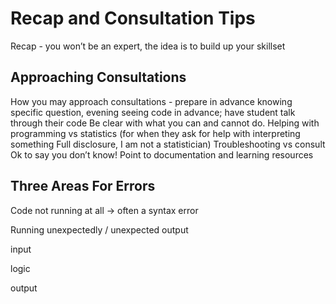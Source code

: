 # Recap and Consultation Tips

Recap - you won’t be an expert, the idea is to build up your skillset

## Approaching Consultations
How you may approach consultations - prepare in advance knowing specific question, evening seeing code in advance; have student talk through their code
Be clear with what you can and cannot do.
Helping with programming vs statistics (for when they ask for help with interpreting something Full disclosure, I am not a statistician) 
Troubleshooting vs consult
Ok to say you don’t know! Point to documentation and learning resources


## Three Areas For Errors
Code not running at all → often a syntax error

Running unexpectedly / unexpected output

input

logic

output

